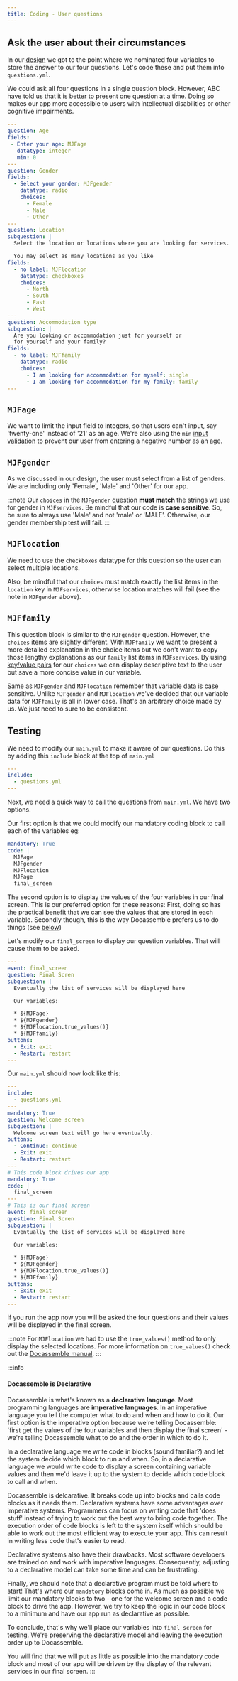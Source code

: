 ```yaml
---
title: Coding - User questions
---
```


## Ask the user about their circumstances
In our [design](00-10#ask-the-user-about-their-circumstances) we got to the point 
where we nominated four variables to store the answer to our four questions.  Let's
code these and put them into `questions.yml`.

We could ask all four questions in a single question block.  However, ABC have told us that
it is better to present one question at a time.  Doing so makes our app more accessible to
users with intellectual disabilities or other cognitive impairments.

```yml title="questions.yml" showLineNumbers
---
question: Age
fields:
 - Enter your age: MJFage
   datatype: integer
   min: 0
---
question: Gender
fields:
  - Select your gender: MJFgender
    datatype: radio
    choices:
      - Female
      - Male
      - Other
---
question: Location
subquestion: |
  Select the location or locations where you are looking for services.

  You may select as many locations as you like
fields:
  - no label: MJFlocation
    datatype: checkboxes
    choices:
      - North
      - South
      - East
      - West
---
question: Accommodation type
subquestion: |
  Are you looking or accommodation just for yourself or
  for yourself and your family?
fields:
  - no label: MJFfamily
    datatype: radio
    choices:
      - I am looking for accommodation for myself: single
      - I am looking for accommodation for my family: family
---
```

## `MJFage`
We want to limit the input field to integers, so that users can't input, say 'twenty-one' instead of
'21' as an age.  We're also using the `min` [input validation](https://docassemble.org/docs/fields.html#min)
to prevent our user from entering a negative number as an age.

## `MJFgender`
As we discussed in our design, the user must select from a list of genders.  We are including only 'Female',
'Male' and 'Other' for our app.

:::note
Our `choices` in the `MJFgender` question **must match** the strings we use for gender in `MJFservices`.
Be mindful that our code is **case sensitive**.  So, be sure to always use 'Male' and not 'male' or 'MALE'.
Otherwise, our gender membership test will fail.
:::

## `MJFlocation`
We need to use the `checkboxes` datatype for this question so the user can select multiple locations.

Also, be mindful that our `choices` must match exactly the list items in the `location` key in `MJFservices`,
otherwise location matches will fail (see the note in `MJFgender` above).

## `MJFfamily`
This question block is similar to the `MJFgender` question.  However, the `choices` items are slightly
different.  With `MJFfamily` we want to present a more detailed explanation in the choice items but we
don't want to copy those lengthy explanations as our `family` list items in `MJFservices`.  By using
[key/value pairs](https://docassemble.org/docs/fields.html#choices) for our `choices` we can display
descriptive text to the user but save a more concise value in our variable.

Same as `MJFgender` and `MJFlocation` remember that variable data is case sensitive.  Unlike `MJFgender`
and `MJFlocation` we've decided that our variable data for `MJFfamily` is all in lower case.  That's an
arbitrary choice made by us.  We just need to sure to be consistent.

## Testing
We need to modify our `main.yml` to make it aware of our questions.  Do this by adding this `include` block
at the top of `main.yml`
```yml
---
include:
  - questions.yml
---
```
Next, we need a quick way to call the questions from `main.yml`.  We have two options.

Our first option is that we could modify our mandatory coding block to call each of the variables eg:
```yml
mandatory: True
code: |
  MJFage
  MJFgender
  MJFlocation
  MJFage
  final_screen
```

The second option is to display the values of the four variables in our final screen.  This is our
preferred option for these reasons:
First, doing so has the practical benefit that we can see the values that are stored in each variable.
Secondly though, this is the way Docassemble prefers us to do things (see
[below](#docassemble-is-declarative))

Let's modify our `final_screen` to display our question variables.  That will cause them to be asked.
```yml
---
event: final_screen
question: Final Scren
subquestion: |
  Eventually the list of services will be displayed here

  Our variables:

  * ${MJFage}
  * ${MJFgender}
  * ${MJFlocation.true_values()}
  * ${MJFfamily}
buttons:
  - Exit: exit
  - Restart: restart
---
```
Our `main.yml` should now look like this:
```yml title="main.yml" showLineNumbers
---
include:
  - questions.yml
---
mandatory: True
question: Welcome screen
subquestion: |
  Welcome screen text will go here eventually.
buttons:
  - Continue: continue
  - Exit: exit
  - Restart: restart
---
# This code block drives our app
mandatory: True
code: |
  final_screen
---
# This is our final screen
event: final_screen
question: Final Scren
subquestion: |
  Eventually the list of services will be displayed here

  Our variables:

  * ${MJFage}
  * ${MJFgender}
  * ${MJFlocation.true_values()}
  * ${MJFfamily}
buttons:
  - Exit: exit
  - Restart: restart
---
```
If you run the app now you will be asked the four questions and their values will be
displayed in the final screen.

<DisplayImage imageURL='/img/textbook/chapter_06/filter/coding3.png' />

:::note
For `MJFlocation` we had to use the `true_values()` method to only display the selected locations.
For more information on `true_values()` check out the [Docassemble manual](https://docassemble.org/docs/objects.html#DADict).
:::

:::info
#### Docassemble is Declarative
Docassemble is what's known as a **declarative language**.  Most programming languages are **imperative languages**.
In an imperative language you tell the computer what to do and when and how to do it.  Our first option is
the imperative option because we're telling Docassemble: 'first get the values of the four variables and then
display the final screen' - we're telling Docassemble what to do and the order in which to do it.

In a declarative language we write code in blocks (sound familiar?) and let the system decide which block to run
and when.  So, in a declarative language we would write code to display a screen containing variable values
and then we'd leave it up to the system to decide which code block to call and when.

Docassemble is delcarative.  It breaks code up into blocks and calls code blocks as it needs them.
Declarative systems have some advantages over imperative systems.  Programmers can focus on writing
code that 'does stuff' instead of trying to work out the best way to bring code together.  The execution
order of code blocks is left to the system itself which should be able to work out the most efficient way
to execute your app.  This can result in writing less code that's easier to read.

Declarative systems also have their drawbacks.  Most software
developers are trained on and work with imperative languages.  Consequently,
adjusting to a declarative model can take some time and can be frustrating.

Finally, we should note that a declarative program must be told where to start!  That's where our
`mandatory` blocks come in.  As much as possible we limit our mandatory blocks to two - one for
the welcome screen and a code block to drive the app.  However, we try to keep the logic in our
code block to a minimum and have our app run as declarative as possible.

To conclude, that's why we'll place our variables into `final_screen` for testing.  We're preserving
the declarative model and leaving the execution order up to Docassemble.

You will find that we will put as little as possible into the mandatory code block and most of our
app will be driven by the display of the relevant services in our final screen.
:::